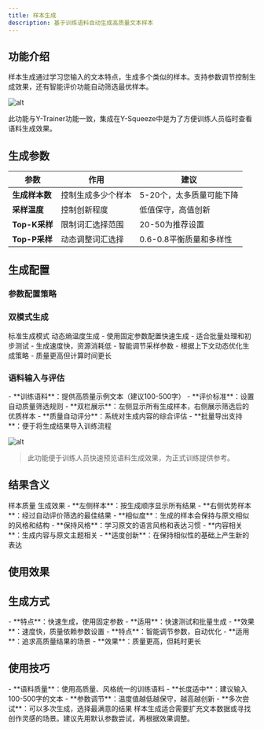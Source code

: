 ```yaml
---
title: 样本生成
description: 基于训练语料自动生成高质量文本样本
---
```

## 功能介绍

样本生成通过学习您输入的文本特点，生成多个类似的样本。支持参数调节控制生成效果，还有智能评价功能自动筛选最优样本。

![alt](./imgs/generation-main-interface.png)

<Callout type="info" title="功能说明">
此功能与Y-Trainer功能一致，集成在Y-Squeeze中是为了方便训练人员临时查看语料生成效果。
</Callout>

## 生成参数

| 参数 | 作用 | 建议 |
|------|------|------|
| **生成样本数** | 控制生成多少个样本 | 5-20个，太多质量可能下降 |
| **采样温度** | 控制创新程度 | 低值保守，高值创新 |
| **Top-K采样** | 限制词汇选择范围 | 20-50为推荐设置 |
| **Top-P采样** | 动态调整词汇选择 | 0.6-0.8平衡质量和多样性 |

## 生成配置

### 参数配置策略

<Cards>
<Card title="样本数量" description="根据实际需求设定生成批次大小" />
<Card title="采样温度" description="控制生成内容的创新程度和稳定性" />
<Card title="Top-K采样" description="限制候选词汇范围，平衡质量与多样性" />
<Card title="Top-P采样" description="动态调整词汇选择概率分布" />
</Cards>

### 双模式生成

<Tabs defaultValue="standard" className="w-full">
<TabsList className="grid w-full grid-cols-2">
<TabsTrigger value="standard">标准生成模式</TabsTrigger>
<TabsTrigger value="dynamic">动态熵温度生成</TabsTrigger>
</TabsList>

<TabsContent value="standard">
- 使用固定参数配置快速生成
- 适合批量处理和初步测试
- 生成速度快，资源消耗低
</TabsContent>

<TabsContent value="dynamic">
- 智能调节采样参数
- 根据上下文动态优化生成策略
- 质量更高但计算时间更长
</TabsContent>
</Tabs>

### 语料输入与评估

<Accordions>
<Accordion title="输入要求">
- **训练语料**：提供高质量示例文本（建议100-500字）
- **评价标准**：设置自动质量筛选规则
</Accordion>

<Accordion title="结果分析">
- **双栏展示**：左侧显示所有生成样本，右侧展示筛选后的优质样本
- **质量自动评分**：系统对生成内容的综合评估
- **批量导出支持**：便于将生成结果导入训练流程
</Accordion>
</Accordions>

![alt](./imgs/generation-results.png)

> 此功能便于训练人员快速预览语料生成效果，为正式训练提供参考。

## 结果含义

<Tabs defaultValue="quality" className="w-full">
<TabsList className="grid w-full grid-cols-2">
<TabsTrigger value="quality">样本质量</TabsTrigger>
<TabsTrigger value="generation">生成效果</TabsTrigger>
</TabsList>

<TabsContent value="quality">
- **左侧样本**：按生成顺序显示所有结果
- **右侧优势样本**：经过自动评价筛选的最佳结果
- **相似度**：生成的样本会保持与原文相似的风格和结构
</TabsContent>

<TabsContent value="generation">
- **保持风格**：学习原文的语言风格和表达习惯
- **内容相关**：生成内容与原文主题相关
- **适度创新**：在保持相似性的基础上产生新的表达
</TabsContent>
</Tabs>

## 使用效果

<Cards>
<Card title="扩充训练数据" description="生成额外的样本，便于后续在模型训练或数据准备环节使用" />
<Card title="创作灵感" description="为用户提供不同的表达方式，起到辅助写作的作用" />
<Card title="风格学习" description="模仿原文风格，生成一致性较高的文本" />
<Card title="内容变化" description="在保持主题相关的前提下，输出多样化的表述" />
</Cards>

## 生成方式

<Accordions>
<Accordion title="标准生成">
- **特点**：快速生成，使用固定参数
- **适用**：快速测试和批量生成
- **效果**：速度快，质量依赖参数设置
</Accordion>

<Accordion title="动态熵温度生成">
- **特点**：智能调节参数，自动优化
- **适用**：追求高质量结果的场景
- **效果**：质量更高，但耗时更长
</Accordion>
</Accordions>

## 使用技巧

<Accordions>
<Accordion title="生成技巧要点">
- **语料质量**：使用高质量、风格统一的训练语料
- **长度适中**：建议输入100-500字的文本
- **参数调节**：温度值越低越保守，越高越创新
- **多次尝试**：可以多次生成，选择最满意的结果
</Accordion>
</Accordions>

<Callout type="info" title="使用提示">
样本生成适合需要扩充文本数据或寻找创作灵感的场景。建议先用默认参数尝试，再根据效果调整。
</Callout>


